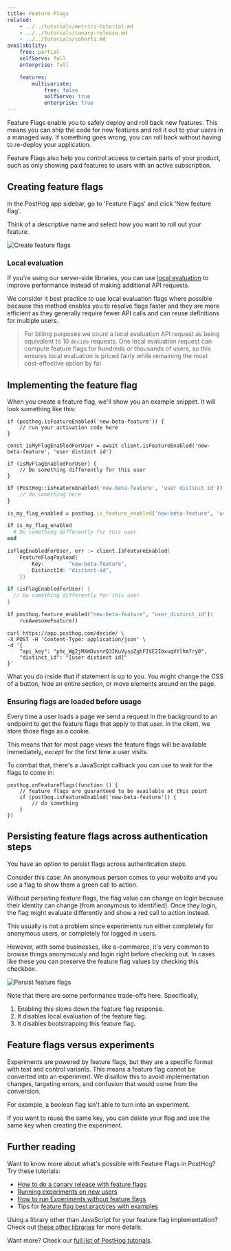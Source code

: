 ```yaml
---
title: Feature Flags
related:
    - ../../tutorials/metrics-tutorial.md
    - ../../tutorials/canary-release.md
    - ../../tutorials/cohorts.md
availability:
    free: partial
    selfServe: full
    enterprise: full

    features:
        multivariate:
            free: false
            selfServe: true
            enterprise: true
---
```


Feature Flags enable you to safely deploy and roll back new features. This means you can ship the code for new features and roll it out to your users in a managed way. If something goes wrong, you can roll back without having to re-deploy your application.

Feature Flags also help you control access to certain parts of your product, such as only showing paid features to users with an active subscription.

## Creating feature flags

In the PostHog app sidebar, go to 'Feature Flags' and click 'New feature flag'.

Think of a descriptive name and select how you want to roll out your feature.

![Create feature flags](../../images/features/feature-flags/feature-flag-page.png)

### Local evaluation 

If you're using our server-side libraries, you can use [local evaluation](/docs/feature-flags/bootstrapping-and-local-evaluation) to improve performance instead of making additional API requests. 

We consider it best practice to use local evaluation flags where possible because this method enables you to resolve flags faster and they are more efficient as they generally require fewer API calls and can reuse definitions for multiple users. 

> For billing purposes we count a local evaluation API request as being equivalent to 10 `decide` requests. One local evaluation request can compute feature flags for hundreds or thousands of users, so this ensures local evaluation is priced fairly while remaining the most cost-effective option by far. 

## Implementing the feature flag

When you create a feature flag, we'll show you an example snippet. It will look something like this:

<MultiLanguage>

```js-web
if (posthog.isFeatureEnabled('new-beta-feature')) {
    // run your activation code here
}
```

```node
const isMyFlagEnabledForUser = await client.isFeatureEnabled('new-beta-feature', 'user distinct id')

if (isMyFlagEnabledForUser) {
    // Do something differently for this user
}
```

```php
if (PostHog::isFeatureEnabled('new-beta-feature', 'user distinct id')) {
    // do something here
}
```

```ruby
is_my_flag_enabled = posthog.is_feature_enabled('new-beta-feature', 'user distinct id')

if is_my_flag_enabled
  # Do something differently for this user
end
```

```go
isFlagEnabledForUser, err := client.IsFeatureEnabled(
    FeatureFlagPayload{
        Key:        "new-beta-feature",
        DistinctId: "distinct-id",
    })

if (isFlagEnabledForUser) {
  // Do something differently for this user
}
```

```python
if posthog.feature_enabled("new-beta-feature", "user_distinct_id"):
    runAwesomeFeature()
```

```
curl https://app.posthog.com/decide/ \
-X POST -H 'Content-Type: application/json' \
-d '{
    "api_key": "phc_Wg2jMXmDvsnrQ3IKuVyspZghFIVE2IbxuqVYlhm7ry0",
    "distinct_id": "[user distinct id]"
}'
```

</MultiLanguage>

What you do inside that if statement is up to you. You might change the CSS of a button, hide an entire section, or move elements around on the page.

### Ensuring flags are loaded before usage

Every time a user loads a page we send a request in the background to an endpoint to get the feature flags that apply to that user. In the client, we store those flags as a cookie.

This means that for most page views the feature flags will be available immediately, _except_ for the first time a user visits.

To combat that, there's a JavaScript callback you can use to wait for the flags to come in:

```js-web
posthog.onFeatureFlags(function () {
    // feature flags are guaranteed to be available at this point
    if (posthog.isFeatureEnabled('new-beta-feature')) {
        // do something
    }
})
```

## Persisting feature flags across authentication steps

You have an option to persist flags across authentication steps.

Consider this case: An anonymous person comes to your website and you use a flag to show them a green call to action.

Without persisting feature flags, the flag value can change on login because their identity can change (from anonymous to identified). Once they login, the flag might evaluate differently and show a red call to action instead.

This usually is not a problem since experiments run either completely for anonymous users, or completely for logged in users.

However, with some businesses, like e-commerce, it's very common to browse things anonymously and login right before checking out. In cases like these you can preserve the feature flag values by checking this checkbox.

![Persist feature flags](../../images/features/feature-flags/feature-flag-persist.png)

Note that there are some performance trade-offs here. Specifically,

1. Enabling this slows down the feature flag response.
2. It disables local evaluation of the feature flag.
3. It disables bootstrapping this feature flag.

## Feature flags versus experiments

Experiments are powered by feature flags, but they are a specific format with test and control variants. This means a feature flag cannot be converted into an experiment. We disallow this to avoid implementation changes, targeting errors, and confusion that would come from the conversion.

For example, a boolean flag isn't able to turn into an experiment.

If you want to reuse the same key, you can delete your flag and use the same key when creating the experiment.

## Further reading

Want to know more about what's possible with Feature Flags in PostHog? Try these tutorials:

-   [How to do a canary release with feature flags](/tutorials/canary-release)
-   [Running experiments on new users](/tutorials/new-user-experiments)
-   [How to run Experiments without feature flags](/docs/experiments/running-experiments-without-feature-flags)
-   Tips for [feature flag best practices with examples](/blog/feature-flag-best-practices)

Using a library other than JavaScript for your feature flag implementation? Check out [these other libraries](/docs/integrate/libraries) for more details.

Want more? Check our [full list of PostHog tutorials](/tutorials).
